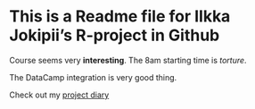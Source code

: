 # This is a Readme file for Ilkka Jokipii's R-project in Github

Course seems very **interesting**. The 8am starting time is *torture*.

The DataCamp integration is very good thing.

Check out my [project diary](https://jokiilk.github.io/IODS-project/)




